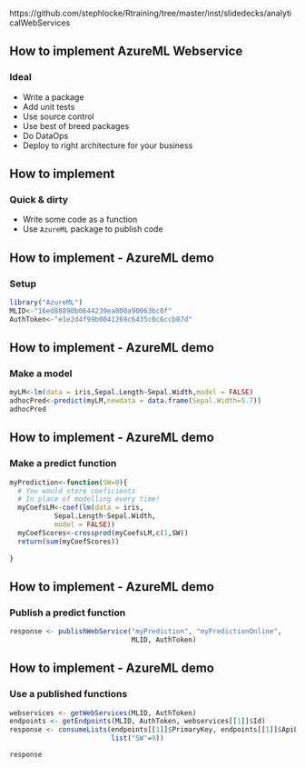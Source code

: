 https://github.com/stephlocke/Rtraining/tree/master/inst/slidedecks/analyticalWebServices

## How to implement AzureML Webservice

### Ideal
- Write a package
- Add unit tests
- Use source control
- Use best of breed packages
- Do DataOps
- Deploy to right architecture for your business

## How to implement

### Quick & dirty
- Write some code as a function
- Use `AzureML` package to publish code

## How to implement - AzureML demo

### Setup

```r
library("AzureML")
MLID<-"16ed88890b0644239ea800a90063bc0f"
AuthToken<-"e1e2d4f99b0041269c6435c0c6ccb07d"
```

## How to implement - AzureML demo

### Make a model

```r
myLM<-lm(data = iris,Sepal.Length~Sepal.Width,model = FALSE)
adhocPred<-predict(myLM,newdata = data.frame(Sepal.Width=5.7))
adhocPred
```

## How to implement - AzureML demo

### Make a predict function
```r
myPrediction<-function(SW=0){
  # You would store coeficients
  # In place of modelling every time!
  myCoefsLM<-coef(lm(data = iris,
           Sepal.Length~Sepal.Width,
           model = FALSE))
  myCoefScores<-crossprod(myCoefsLM,c(1,SW))
  return(sum(myCoefScores))
  
}
```

## How to implement - AzureML demo

### Publish a predict function
```r
response <- publishWebService("myPrediction", "myPredictionOnline",                              list("SW"="float"), list("r"="float"), 
                              MLID, AuthToken)
```


## How to implement - AzureML demo

### Use a published functions
```r
webservices <- getWebServices(MLID, AuthToken)
endpoints <- getEndpoints(MLID, AuthToken, webservices[[1]]$Id)
response <- consumeLists(endpoints[[1]]$PrimaryKey, endpoints[[1]]$ApiLocation, 
                         list("SW"=9))

response
```

